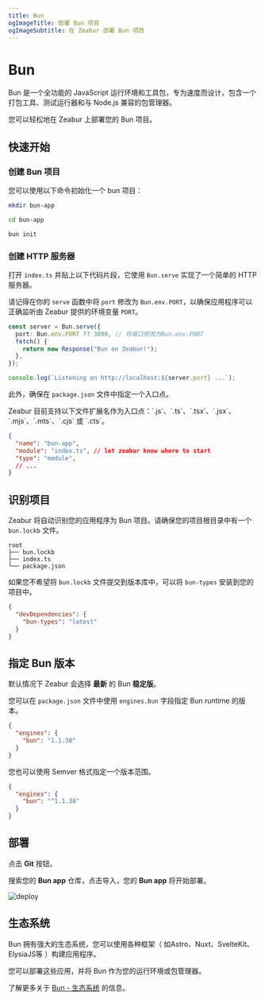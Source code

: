 ```yaml
---
title: Bun
ogImageTitle: 部署 Bun 项目
ogImageSubtitle: 在 Zeabur 部署 Bun 项目
---
```



# Bun

Bun 是一个全功能的 JavaScript 运行环境和工具包，专为速度而设计，包含一个打包工具、测试运行器和与 Node.js 兼容的包管理器。

您可以轻松地在 Zeabur 上部署您的 Bun 项目。

## 快速开始

### 创建 Bun 项目

您可以使用以下命令初始化一个 bun 项目：

```bash
mkdir bun-app

cd bun-app

bun init
```

### 创建 HTTP 服务器

打开 `index.ts` 并贴上以下代码片段，它使用 `Bun.serve` 实现了一个简单的 HTTP 服务器。

请记得在你的 `serve` 函数中将 `port` 修改为 `Bun.env.PORT`，以确保应用程序可以正确监听由 Zeabur 提供的环境变量 `PORT`。

```typescript filename="index.ts" {2}
const server = Bun.serve({
  port: Bun.env.PORT ?? 3000, // 将端口修改为Bun.env.PORT
  fetch() {
    return new Response("Bun on Zeabur!");
  },
});

console.log(`Listening on http://localhost:${server.port} ...`);
```

此外，确保在 `package.json` 文件中指定一个入口点。

<Callout type="info">
Zeabur 目前支持以下文件扩展名作为入口点：`.js`、`.ts`、`.tsx`、`.jsx`、`.mjs`、`.mts`、`.cjs` 或 `.cts`。
</Callout>

```json filename="package.json" {3}
{
  "name": "bun-app",
  "module": "index.ts", // let zeabur know where to start
  "type": "module",
  // ...
}
```

## 识别项目

Zeabur 将自动识别您的应用程序为 Bun 项目。请确保您的项目根目录中有一个 `bun.lockb` 文件。

```plainc {2}
root
├── bun.lockb
├── index.ts
└── package.json
```

如果您不希望将 `bun.lockb` 文件提交到版本库中，可以将 `bun-types` 安装到您的项目中。

```json filename="package.json" {3}
{
  "devDependencies": {
    "bun-types": "latest"
  }
}
```

## 指定 Bun 版本

默认情况下 Zeabur 会选择 **最新** 的 Bun **稳定版**。

您可以在 `package.json` 文件中使用 `engines.bun` 字段指定 Bun runtime 的版本。

```json filename="package.json" {3}
{
  "engines": {
    "bun": "1.1.38"
  }
}
```

您也可以使用 Semver 格式指定一个版本范围。

```json filename="package.json" {3}
{
  "engines": {
    "bun": "^1.1.38"
  }
}
```

## 部署

点击 **Git** 按钮。

搜索您的 **Bun app** 仓库，点击导入，您的 **Bun app** 将开始部署。

![deploy](/deploy/common/select-service.en-US.png)

## 生态系统

Bun 拥有强大的生态系统，您可以使用各种框架（ 如Astro、Nuxt、SvelteKit、ElysiaJS等 ）构建应用程序。

您可以部署这些应用，并将 Bun 作为您的运行环境或包管理器。

了解更多关于 [Bun - 生态系统](https://bun.sh/guides/ecosystem) 的信息。
